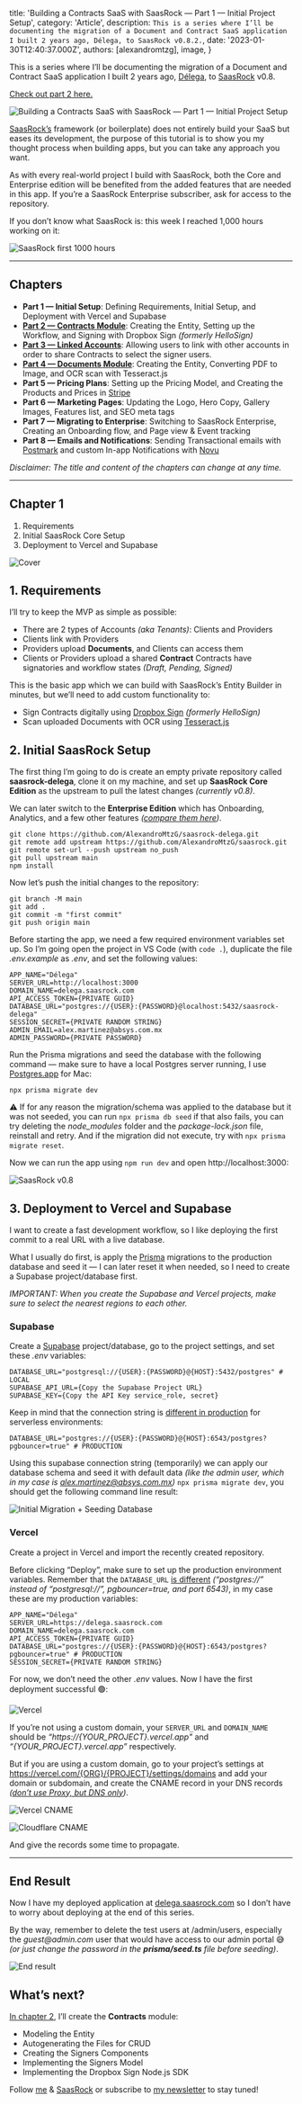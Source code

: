 
  title: 'Building a Contracts SaaS with SaasRock — Part 1 — Initial Project Setup',
  category: 'Article',
  description: `This is a series where I’ll be documenting the migration of a Document and Contract SaaS application I built 2 years ago, Délega, to SaasRock v0.8.2.`,
  date: '2023-01-30T12:40:37.000Z',
  authors: [alexandromtzg],
  image,
}

This is a series where I’ll be documenting the migration of a Document and Contract SaaS application I built 2 years ago, [Délega](https://delega.com.mx/), to [SaasRock](https://saasrock.com/?ref=hashnode&utm_content=saasrock-delega-part-1) v0.8.

[Check out part 2 here.](https://dev.to/alexandromtzg/building-a-contracts-saas-with-saasrock-part-2-signing-contracts-with-dropbox-sign-4bm8)

<img
  src={image}
  alt="Building a Contracts SaaS with SaasRock — Part 1 — Initial Project Setup"
  className="w-full"
/>

<!--more-->

[SaasRock’s](https://saasrock.com/?ref=hashnode&utm_content=saasrock-delega-part-1) framework (or boilerplate) does not entirely build your SaaS but eases its development, the purpose of this tutorial is to show you my thought process when building apps, but you can take any approach you want.

As with every real-world project I build with SaasRock, both the Core and Enterprise edition will be benefited from the added features that are needed in this app. If you’re a SaasRock Enterprise subscriber, ask for access to the repository.

If you don’t know what SaasRock is: this week I reached 1,000 hours working on it:

![SaasRock first 1000 hours](https://miro.medium.com/max/1400/1*JVIj5ZLAZ9u5rMKSaH1_JA.webp)

---

## Chapters

- **Part 1 — Initial Setup**: Defining Requirements, Initial Setup, and Deployment with Vercel and Supabase
- [**Part 2 — Contracts Module**](https://dev.to/alexandromtzg/building-a-contracts-saas-with-saasrock-part-2-signing-contracts-with-dropbox-sign-4bm8): Creating the Entity, Setting up the Workflow, and Signing with Dropbox Sign _(formerly HelloSign)_
- [**Part 3 — Linked Accounts**](https://dev.to/alexandromtzg/building-a-contracts-saas-with-saasrock-part-3-sharing-contract-with-linked-account-94): Allowing users to link with other accounts in order to share Contracts to select the signer users.
- [**Part 4 — Documents Module**](https://dev.to/alexandromtzg/building-a-contracts-saas-with-saasrock-part-4-b2b-document-management-module-hhn): Creating the Entity, Converting PDF to Image, and OCR scan with Tesseract.js
- **Part 5 — Pricing Plans**: Setting up the Pricing Model, and Creating the Products and Prices in [Stripe](https://stripe.com/)
- **Part 6 — Marketing Pages**: Updating the Logo, Hero Copy, Gallery Images, Features list, and SEO meta tags
- **Part 7 — Migrating to Enterprise**: Switching to SaasRock Enterprise, Creating an Onboarding flow, and Page view & Event tracking
- **Part 8 — Emails and Notifications**: Sending Transactional emails with [Postmark](https://postmarkapp.com/) and custom In-app Notifications with [Novu](https://novu.co/)

_Disclaimer: The title and content of the chapters can change at any time._

---

## Chapter 1

1. Requirements
2. Initial SaasRock Core Setup
3. Deployment to Vercel and Supabase

![Cover](https://miro.medium.com/max/1400/1*OCOGJfpLCborva3ejLy4eg.webp)

## 1. Requirements

I’ll try to keep the MVP as simple as possible:

- There are 2 types of Accounts _(aka Tenants)_: Clients and Providers
- Clients link with Providers
- Providers upload **Documents**, and Clients can access them
- Clients or Providers upload a shared **Contract**
  Contracts have signatories and workflow states _(Draft, Pending, Signed)_

This is the basic app which we can build with SaasRock’s Entity Builder in minutes, but we’ll need to add custom functionality to:

- Sign Contracts digitally using [Dropbox Sign](https://www.dropbox.com/hellosign) _(formerly HelloSign)_
- Scan uploaded Documents with OCR using [Tesseract.js](https://github.com/naptha/tesseract.js)

## 2. Initial SaasRock Setup

The first thing I’m going to do is create an empty private repository called **saasrock-delega**, clone it on my machine, and set up **SaasRock Core Edition** as the upstream to pull the latest changes _(currently v0.8)_.

We can later switch to the **Enterprise Edition** which has Onboarding, Analytics, and a few other features _([compare them here](https://saasrock.com/core-vs-enterprise?ref=hashnode&utm_content=delega-part-1))_.

```
git clone https://github.com/AlexandroMtzG/saasrock-delega.git
git remote add upstream https://github.com/AlexandroMtzG/saasrock.git
git remote set-url --push upstream no_push
git pull upstream main
npm install
```

Now let’s push the initial changes to the repository:

```
git branch -M main
git add .
git commit -m "first commit"
git push origin main
```

Before starting the app, we need a few required environment variables set up. So I’m going open the project in VS Code (with `code .`), duplicate the file _*.env.example*_ as _*.env*_, and set the following values:

```
APP_NAME="Délega"
SERVER_URL=http://localhost:3000
DOMAIN_NAME=delega.saasrock.com
API_ACCESS_TOKEN={PRIVATE GUID}
DATABASE_URL="postgres://{USER}:{PASSWORD}@localhost:5432/saasrock-delega"
SESSION_SECRET={PRIVATE RANDOM STRING}
ADMIN_EMAIL=alex.martinez@absys.com.mx
ADMIN_PASSWORD={PRIVATE PASSWORD}
```

Run the Prisma migrations and seed the database with the following command — make sure to have a local Postgres server running, I use [Postgres.app](https://postgresapp.com/) for Mac:

```
npx prisma migrate dev
```

⚠ If for any reason the migration/schema was applied to the database but it was not seeded, you can run `npx prisma db seed` if that also fails, you can try deleting the _*node_modules*_ folder and the _*package-lock.json*_ file, reinstall and retry. And if the migration did not execute, try with `npx prisma migrate reset`.

Now we can run the app using `npm run dev` and open http://localhost:3000:

![SaasRock v0.8](https://miro.medium.com/max/1400/1*GUsscI6GXXMu_Z-HdqYcmw.webp)

## 3. Deployment to Vercel and Supabase

I want to create a fast development workflow, so I like deploying the first commit to a real URL with a live database.

What I usually do first, is apply the [Prisma](https://www.prisma.io/) migrations to the production database and seed it — I can later reset it when needed, so I need to create a Supabase project/database first.

_IMPORTANT: When you create the Supabase and Vercel projects, make sure to select the nearest regions to each other._

### Supabase

Create a [Supabase](https://app.supabase.com/projects) project/database, go to the project settings, and set these _*.env*_ variables:

```
DATABASE_URL="postgresql://{USER}:{PASSWORD}@{HOST}:5432/postgres" # LOCAL
SUPABASE_API_URL={Copy the Supabase Project URL}
SUPABASE_KEY={Copy the API Key service_role, secret}
```

Keep in mind that the connection string is [different in production](https://saasrock.com/docs/learning-center/guides/database/supabase) for serverless environments:

```
DATABASE_URL="postgres://{USER}:{PASSWORD}@{HOST}:6543/postgres?pgbouncer=true" # PRODUCTION
```

Using this supabase connection string (temporarily) we can apply our database schema and seed it with default data _(like the admin user, which in my case is alex.martinez@absys.com.mx)_ `npx prisma migrate dev`, you should get the following command line result:

![Initial Migration + Seeding Database](https://miro.medium.com/max/1400/1*-gT-rM-r6TCvgoxWYy_nVQ.webp)

### Vercel

Create a project in Vercel and import the recently created repository.

Before clicking “Deploy”, make sure to set up the production environment variables. Remember that the `DATABASE_URL` [is different](https://saasrock.com/docs/learning-center/guides/database/supabase) _(“postgres://” instead of “postgresql://”, pgbouncer=true, and port 6543)_, in my case these are my production variables:

```
APP_NAME="Délega"
SERVER_URL=https://delega.saasrock.com
DOMAIN_NAME=delega.saasrock.com
API_ACCESS_TOKEN={PRIVATE GUID}
DATABASE_URL="postgres://{USER}:{PASSWORD}@{HOST}:6543/postgres?pgbouncer=true" # PRODUCTION
SESSION_SECRET={PRIVATE RANDOM STRING}
```

For now, we don’t need the other _*.env*_ values. Now I have the first deployment successful 🟢:

![Vercel](https://miro.medium.com/max/1400/1*UGKtVTIOU46UQqykYjqgJA.webp)

If you’re not using a custom domain, your `SERVER_URL` and `DOMAIN_NAME` should be _*“https://{YOUR_PROJECT}.vercel.app"*_ and _*“{YOUR_PROJECT}.vercel.app”*_ respectively.

But if you are using a custom domain, go to your project’s settings at https://vercel.com/{ORG}/{PROJECT}/settings/domains and add your domain or subdomain, and create the CNAME record in your DNS records _([don’t use Proxy, but DNS only](https://vercel.com/guides/can-i-use-a-proxy-on-top-of-my-vercel-deployment))_.

![Vercel CNAME](https://miro.medium.com/max/1400/1*BKQXUZWbL5AlQD4nNCyB5Q.webp)

![Cloudflare CNAME](https://miro.medium.com/max/1400/1*zCXu1l1CmidjNI8Uyud9Mw.webp)

And give the records some time to propagate.

---

## End Result

Now I have my deployed application at [delega.saasrock.com](https://delega.saasrock.com/?ref=hashnode&utm_content=saasrock-delega-part-1) so I don’t have to worry about deploying at the end of this series.

By the way, remember to delete the test users at /admin/users, especially the _guest@admin.com_ user that would have access to our admin portal 😅 _(or just change the password in the __prisma/seed.ts__ file before seeding)_.

![End result](https://miro.medium.com/max/1400/1*Fo6NkfDZ6r6V7D2wqP0TzA.webp)

## What’s next?

[In chapter 2](https://alexandromtzg.medium.com/building-a-saas-for-contracts-and-documents-with-saasrock-part-2-signing-contracts-with-dropbox-23a28cafecb7), I’ll create the **Contracts** module:

- Modeling the Entity
- Autogenerating the Files for CRUD
- Creating the Signers Components
- Implementing the Signers Model
- Implementing the Dropbox Sign Node.js SDK

Follow [me](https://twitter.com/AlexandroMtzG) & [SaasRock](https://twitter.com/saas_rock) or subscribe to [my newsletter](https://saasrock.com/newsletter) to stay tuned!
